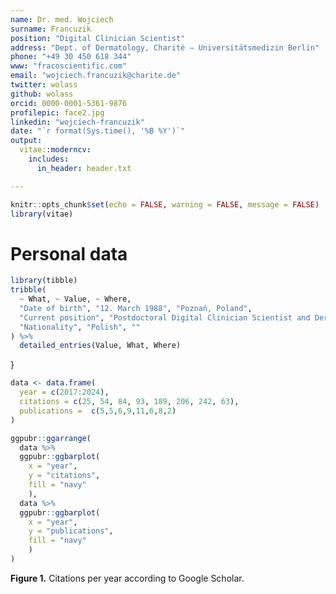 ```yaml
---
name: Dr. med. Wojciech
surname: Francuzik
position: "Digital Clinician Scientist"
address: "Dept. of Dermatology, Charité – Universitätsmedizin Berlin"
phone: "+49 30 450 618 344"
www: "fracoscientific.com"
email: "wojciech.francuzik@charite.de"
twitter: wolass
github: wolass
orcid: 0000-0001-5361-9876
profilepic: face2.jpg
linkedin: "wojciech-francuzik"
date: "`r format(Sys.time(), '%B %Y')`"
output: 
  vitae::moderncv:
    includes:
      in_header: header.txt

---
```


\small

```r
knitr::opts_chunk$set(echo = FALSE, warning = FALSE, message = FALSE)
library(vitae)

```



# Personal data

```r
library(tibble)
tribble(
  ~ What, ~ Value, ~ Where,
  "Date of birth", "12. March 1988", "Poznań, Poland",
  "Current position", "Postdoctoral Digital Clinician Scientist and Dermatologist in training", "Charité – Universitätsmedizin Berlin, corporate member of Freie Universität Berlin and Humboldt-Universität zu Berlin, Department of Dermatology, Venereology and Allergology, Div. Allergy and Immunology, Charitéplatz 1, 10117 Berlin, Germany",
  "Nationality", "Polish", ""
) %>%
  detailed_entries(Value, What, Where)
```

\section{Education and Experience}
\cventry{since 01.2023}{Digital Clinician Scientist}{Berlin Institute of Health (BIH) Program}{bihealth.org}{}{}
\cventry{06.2022}{Doctor of Medical Sciences (dr n. med.) degree (with distinction)}{\href{http://kolegianauk.ump.edu.pl/Nadane-stopnie-naukowe-doktora}{Risk factors for postoperative complications in gastrointestinal surgery and the effectiveness of mobile technology in their monitoring}}{Karol Marcinkowski Medical University in Poznań}{}{}
\cventry{01.03.2019}{Doctor of Medicine degree (Dr. med.)}{\href{https://refubium.fu-berlin.de/bitstream/handle/fub188/23991/Diss_Francuzik_.pdf}{Risk factors for a severe reaction in anaphylaxis}}{Magna cum laude}{Clinic for Dermatology, Venereology and Allergology, Charité Universitätsmedizin Berlin}{}
\cventry{01.2019}{Co-founder of the Company}{Warmie Sp. z o.o.}{}{}{}
\cventry{since 01.2018}{Resident Doctor (Assistenzarzt)}{Clinic for Dermatology, Venereology and Allergology, Charité Universitätsmedizin Berlin}{}{}{}
\cventry{since 01.2017}{Chief Scientific Officer}{Medigent Foundation}{Poznań}{}{}
\cventry{01.2017 -- 12.2017}{Research Associate}{Clinic for Dermatology, Venereology and Allergology, Charité Universitätsmedizin Berlin}{}{}{}
\cventry{01.2015 -- 03.2019}{PhD Candidate}{Research Group of Prof. Margitta Worm, Clinic for Dermatology, Venereology and Allergology, Charité Universitätsmedizin Berlin}{}{}{}
\cventry{10.2013 -- 11.2014}{Medical Internship}{2nd Clinical Hospital in Poznań}{Poznań}{}{}
\cventry{2007--2013}{Studies at the Faculty of Medicine I}{Medical University of Poznań}{Poznań}{}{}
\newpage{}
\section{Awards}
\cvitem{02.2022}{\textbf{DGAKI | 1. Mainzer Abstract-Preis 2022} Serological biomarkers of anaphylaxis}{}
\cvitem{04.2019}{\textbf{Poster Prize - EAACI Allergy School} \textit{Insect venom elicited anaphylaxis, a prospective cohort study from the European Anaphylaxis Registry}}{}
\cvitem{2010}{ \emph{PUMS Research Grant of the Student Scientific Society} }
\cvitem{2011 -- 2013}{ \emph{Three awards for the best presentation in the session during the "International Congress of Young Medical Scientists'' in the dermatology session} }

\section{Additional Courses}
\cventry{2019 -- 2021}{Data Scientist}{\href{https://www.datacamp.com/portfolio/wolass}{Datacamp.com}}{}{}{}
\cventry{08.2018}{Good Clinical Practice (GCP-ICH)}{Charité Universitätsmedizin Berlin}{}{}{}
\cventry{04.2016}{Good Scientific Practice (GSP)}{Charité Universitätsmedizin Berlin}{}{}{}
\cventry{2013}{Data analysis}{Johns Hopkins Bloomberg School of Public Health}{Coursera}{}{8 weeks}
\cventry{2013}{Computing for Data Analysis}{Johns Hopkins Bloomberg School of Public Health}{Coursera}{ \textit{with distinction}}{4 weeks}
\cventry{12.2012}{Writing Great Papers in International Journals}{Wiley Science}{University of Warsaw}{}{}
\cventry{2012}{Vaccine Trials: Methods and Best Practices}{Johns Hopkins School of Public Health}{Coursera}{}{7 weeks}


\section{Extra-Curricular Activities}
\cvitem{since 2022}{\textit{Vice Chairman} \textbf{Anaphylaxie Arbeitsgruppe | DGAKI}}
\cvitem{since 2019}{\textit{Member} \textbf{German Society for Allergy and Clinical Immunology}}
\cvitem{since 2018}{\textit{Member} \textbf{European Academy of Allergy and Clinical Immunology}}
\cvitem{since 2016}{\textit{Ambassador} \textbf{Center for Open Science}, COS.io}
\cvitem{since 2015}{\textit{Member} \textbf{Foundation for Open Access Statistics (FOAS)}}
\cvitem{2012--2013}{\textit{Member} \textbf{European Society for Laser Dermatology}}}
\cvitem{2009--2013}{\textit{Member} \textbf{Organizing Committee of the "International Congress of Young Medical Scientists'' organized by the Student Scientific Society}}
\cvitem{2009--2013}{\textit{Member} \textbf{Student Scientific Society of the Medical University of Poznań}}

\section{Language Proficiency}
\cvitemwithcomment{Polish}{native language}{}
\cvitemwithcomment{English}{fluent}{}
\cvitemwithcomment{German}{B2 Certificate, Goethe-Institut}{05.2014}

\section{Bibliometrics}

\cvitemwithcomment{citations}{981}{\href{https://scholar.google.pl/citations?user=-g2ypzoAAAAJ&hl=en}{Google Scholar}}
\cvitemwithcomment{h-index}{16}{\href{https://scholar.google.pl/citations?user=-g2ypzoAAAAJ&hl=en}{Google Scholar}}
\cvitemwithcomment{i10-index}{22}{\href{https://scholar.google.pl/citations?user=-g2ypzoAAAAJ&hl=en}{Google Scholar}}
\cvitemwithcomment{RG-score}{430}{\href{https://www.researchgate.net/profile/Wojciech-Francuzik/stats}{ResearchGate.net}}


```r
data <- data.frame(
  year = c(2017:2024),
  citations = c(25, 54, 84, 93, 189, 206, 242, 63),
  publications =  c(5,5,6,9,11,6,8,2)
)

ggpubr::ggarrange(
  data %>% 
  ggpubr::ggbarplot(
    x = "year",
    y = "citations",
    fill = "navy"
    ),
  data %>% 
  ggpubr::ggbarplot(
    x = "year",
    y = "publications",
    fill = "navy"
    )
)

```

**Figure 1.** Citations per year according to Google Scholar.
